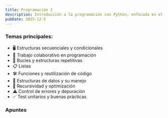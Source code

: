 ```yaml
---
title: Programación I
description: Introducción a la programación con Python, enfocada en el pensamiento lógico y la resolución de problemas mediante código claro y eficiente.
pubDate: 2025-12-5
---
```


<h3 class="assignatureTitle">Temas principales:</h3>

- 🖥️ Estructuras secuenciales y condicionales
- 🤝 Trabajo colaborativo en programación
- 🔄 Bucles y estructuras repetitivas
- 📋 Listas
- 🛠️ Funciones y reutilización de código
- 📂 Estructuras de datos y su manejo
- 🔁 Recursividad y optimización
- ⚠️ Control de errores y depuración
- ✅ Test unitarios y buenas prácticas

<h3 class="assignatureTitle">Apuntes</h3>

<div class="flex flex-wrap gap">
  <CardLink
    title="Estructuras Condicionales"
    description="Las estructuras condicionales permiten que nuestros programas tomen decisiones y..."
    href="/apuntes/tup/primer-cuatrimestre/programacion-i/temas/estructuras-condicionales"
  />
  <CardLink
    title="Estructuras Repetitivas"
    description="Las estructuras repetitivas, también conocidas como bucles o ciclos, permiten ejecutar un bloque de código múltiples veces. Python ofrece principalmente dos tipos de bucles..."
    href="/apuntes/tup/primer-cuatrimestre/programacion-i/temas/estructuras-repetitivas"
  />
  <CardLink
    title="Estructuras Secuenciales"
    description="Las estructuras secuenciales son la forma más básica de programación. En ellas, las instrucciones se ejecutan una tras..."
    href="/apuntes/tup/primer-cuatrimestre/programacion-i/temas/estructuras-secuenciales"
  />
  <CardLink
    title="Trabajo Colaborativo"
    description="El mundo de Git & GitHub"
    href="/apuntes/tup/primer-cuatrimestre/programacion-i/temas/trabajo-colaborativo"
  />
  <CardLink
    title="Listas"
    description="Las listas son estructuras de datos fundamentales en Python que permiten almacenar múltiples elementos de forma ordenada. A diferencia de los arrays tradicionales en otros lenguajes, las listas en Python ofrecen mayo..."
    href="/apuntes/tup/primer-cuatrimestre/programacion-i/temas/listas"
  />
  <CardLink
    title="Funciones"
    description="Una función es un bloque de código reutilizable diseñado para realizar una tarea específica. Es uno de los conceptos fundamentales en programación y..."
    href="/apuntes/tup/primer-cuatrimestre/programacion-i/temas/funciones"
  />
</div>
